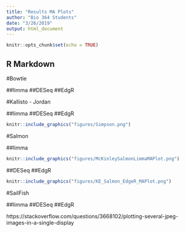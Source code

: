 ```yaml
---
title: "Results MA Plots"
author: "Bio 364 Students"
date: "3/26/2019"
output: html_document
---
```


```r
knitr::opts_chunk$set(echo = TRUE)
```

## R Markdown

#Bowtie

##limma
##DESeq
##EdgR

#Kallisto - Jordan

##limma 
##DESeq
##EdgR

```r
knitr::include_graphics("figures/Simpson.png") 
```


#Salmon

##limma
```r
knitr::include_graphics("figures/McKinleySalmonLimmaMAPlot.png")
```
##DESeq
##EdgR
```r
knitr::include_graphics("figures/KE_Salmon_EdgeR_MAPlot.png") 
```

#SailFish

##limma
##DESeq
##EdgR

https://stackoverflow.com/questions/3668102/plotting-several-jpeg-images-in-a-single-display